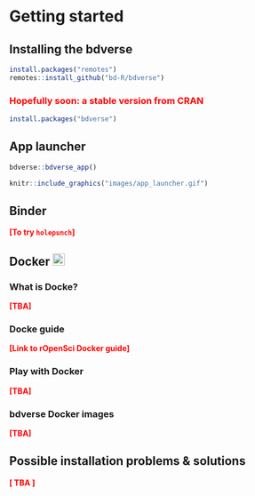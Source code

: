 # Getting started {#start}

## Installing the bdverse

```r
install.packages("remotes")
remotes::install_github("bd-R/bdverse")
```

### <span style="color:red"> Hopefully soon: a stable version from CRAN</span>

[comment]: <> (Need-To-Be-Updated!)

```r
install.packages("bdverse")
```

## App launcher

```r
bdverse::bdverse_app()
```

```r
knitr::include_graphics("images/app_launcher.gif")
```


## Binder

**<span style="color:red">[To try `holepunch`]</span>**

## Docker ![](images/icons8-docker.svg "docker"){width=22px}
### What is Docke? {-}

**<span style="color:red">[TBA]</span>**

### Docke guide

**<span style="color:red">[Link to rOpenSci Docker guide]</span>**

### Play with Docker {-}

**<span style="color:red">[TBA]</span>**

### bdverse Docker images {-}

**<span style="color:red">[TBA]</span>**

## Possible installation problems & solutions

**<span style="color:red">[ TBA ]</span>**

